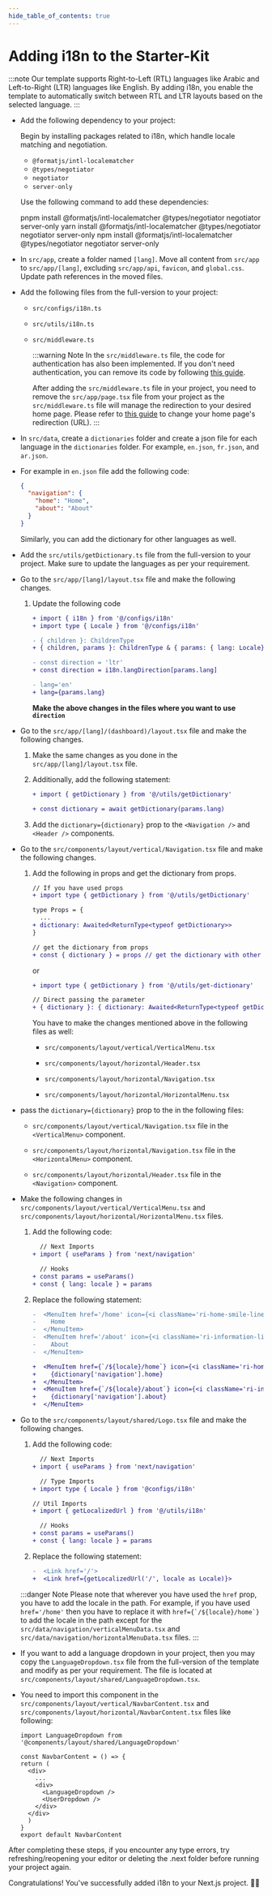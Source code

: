 ```yaml
---
hide_table_of_contents: true
---
```



# Adding i18n to the Starter-Kit

:::note
Our template supports Right-to-Left (RTL) languages like Arabic and Left-to-Right (LTR) languages like English. By adding i18n, you enable the template to automatically switch between RTL and LTR layouts based on the selected language.
:::

- Add the following dependency to your project:

  Begin by installing packages related to i18n, which handle locale matching and negotiation. 

  - `@formatjs/intl-localematcher`
  - `@types/negotiator`
  - `negotiator`
  - `server-only`

  Use the following command to add these dependencies:

  <Tabs>
    <TabItem value="pnpm">
      <CodeBlock language='bash'>pnpm install @formatjs/intl-localematcher @types/negotiator negotiator server-only</CodeBlock>
    </TabItem>
    <TabItem value="yarn">
      <CodeBlock language='bash'>yarn install @formatjs/intl-localematcher @types/negotiator negotiator server-only</CodeBlock>
    </TabItem>
    <TabItem value="npm">
      <CodeBlock language='bash'>npm install @formatjs/intl-localematcher @types/negotiator negotiator server-only</CodeBlock>
    </TabItem>
  </Tabs>

- In `src/app`, create a folder named `[lang]`. Move all content from `src/app` to `src/app/[lang]`, excluding `src/app/api`, `favicon`, and `global.css`. Update path references in the moved files.

- Add the following files from the full-version to your project:

  - `src/configs/i18n.ts`
  - `src/utils/i18n.ts`
  - `src/middleware.ts`

    :::warning Note
    In the `src/middleware.ts` file, the code for authentication has also been implemented. If you don't need authentication, you can remove its code by following [this guide](/docs/guide/authentication/remove-auth#remove-authentication-completely-from-the-full-version).

    After adding the `src/middleware.ts` file in your project, you need to remove the `src/app/page.tsx` file from your project as the `src/middleware.ts` file will manage the redirection to your desired home page. Please refer to [this guide](/docs/guide/development/home-page-url) to change your home page's redirection (URL).
    :::

- In `src/data`, create a `dictionaries` folder and create a json file for each language in the `dictionaries` folder. For example, `en.json`, `fr.json`, and `ar.json`.
- For example in `en.json` file add the following code:

    ```json
    {
      "navigation": {
        "home": "Home",
        "about": "About"
      }
    }
    ```
    Similarly, you can add the dictionary for other languages as well.
- Add the `src/utils/getDictionary.ts` file from the full-version to your project. Make sure to update the languages as per your requirement.

- Go to the `src/app/[lang]/layout.tsx` file and make the following changes.

  1. Update the following code
      ```diff
      + import { i18n } from '@/configs/i18n'
      + import type { Locale } from '@/configs/i18n'

      - { children }: ChildrenType
      + { children, params }: ChildrenType & { params: { lang: Locale} }

      - const direction = 'ltr'
      + const direction = i18n.langDirection[params.lang]  

      - lang='en'
      + lang={params.lang}
      ```

      **Make the above changes in the files where you want to use `direction`**

- Go to the `src/app/[lang]/(dashboard)/layout.tsx` file and make the following changes.

  1. Make the same changes as you done in the `src/app/[lang]/layout.tsx` file.
  2. Additionally, add the following statement:

      ```diff
      + import { getDictionary } from '@/utils/getDictionary'

      + const dictionary = await getDictionary(params.lang)
      ```
  3. Add the `dictionary={dictionary}` prop to the `<Navigation />` and `<Header />` components.

- Go to the `src/components/layout/vertical/Navigation.tsx` file and make the following changes.

  1. Add the following in props and get the dictionary from props.

      ```diff
      // If you have used props
      + import type { getDictionary } from '@/utils/getDictionary'

      type Props = {
        ...
      + dictionary: Awaited<ReturnType<typeof getDictionary>>
      }

      // get the dictionary from props
      + const { dictionary } = props // get the dictionary with other props like this
      ```
      or
      ```diff
      + import type { getDictionary } from '@/utils/get-dictionary'

      // Direct passing the parameter
      + { dictionary }: { dictionary: Awaited<ReturnType<typeof getDictionary>> }
      ```
      You have to make the changes mentioned above in the following files as well:

      - `src/components/layout/vertical/VerticalMenu.tsx`

      - `src/components/layout/horizontal/Header.tsx`

      - `src/components/layout/horizontal/Navigation.tsx`

      - `src/components/layout/horizontal/HorizontalMenu.tsx`

- pass the `dictionary={dictionary}` prop to the in the following files:

  - `src/components/layout/vertical/Navigation.tsx` file in the `<VerticalMenu>` component.

  - `src/components/layout/horizontal/Navigation.tsx` file in the `<HorizontalMenu>` component.

  - `src/components/layout/horizontal/Header.tsx` file in the `<Navigation>` component.

- Make the following changes in `src/components/layout/vertical/VerticalMenu.tsx` and `src/components/layout/horizontal/HorizontalMenu.tsx` files. 

  1. Add the following code:

      ```diff
        // Next Imports
      + import { useParams } from 'next/navigation'

        // Hooks
      + const params = useParams()
      + const { lang: locale } = params
      ```

  2. Replace the following statement:

      ```diff
      -  <MenuItem href='/home' icon={<i className='ri-home-smile-line' />}>
      -    Home
      -  </MenuItem>
      -  <MenuItem href='/about' icon={<i className='ri-information-line' />}>
      -    About
      -  </MenuItem>

      +  <MenuItem href={`/${locale}/home`} icon={<i className='ri-home-smile-line' />}>
      +    {dictionary['navigation'].home}
      +  </MenuItem>
      +  <MenuItem href={`/${locale}/about`} icon={<i className='ri-information-line' />}>
      +    {dictionary['navigation'].about}
      +  </MenuItem>
      ```
    
- Go to the `src/components/layout/shared/Logo.tsx` file and make the following changes.

  1. Add the following code:

      ```diff
        // Next Imports
      + import { useParams } from 'next/navigation'

        // Type Imports
      + import type { Locale } from '@configs/i18n'

      // Util Imports
      + import { getLocalizedUrl } from '@/utils/i18n'

        // Hooks
      + const params = useParams()
      + const { lang: locale } = params
      ```

  2. Replace the following statement:

      ```diff
      -  <Link href='/'>
      +  <Link href={getLocalizedUrl('/', locale as Locale)}>
      ```

  :::danger Note
  Please note that wherever you have used the `href` prop, you have to add the locale in the path. For example, if you have used `href='/home'` then you have to replace it with ``href={`/${locale}/home`}`` to add the locale in the path except for the `src/data/navigation/verticalMenuData.tsx` and `src/data/navigation/horizontalMenuData.tsx` files.
  :::

- If you want to add a language dropdown in your project, then you may copy the `LanguageDropdown.tsx` file from the full-version of the template and modify as per your requirement. The file is located at `src/components/layout/shared/LanguageDropdown.tsx`.

- You need to import this component in the `src/components/layout/vertical/NavbarContent.tsx` and `src/components/layout/horizontal/NavbarContent.tsx` files like following:

  ```tsx
  import LanguageDropdown from '@components/layout/shared/LanguageDropdown'

  const NavbarContent = () => {
  return (
    <div>
      ...
      <div>
        <LanguageDropdown />
        <UserDropdown />
      </div>
    </div>
    )
  }
  export default NavbarContent
  ```

After completing these steps, if you encounter any type errors, try refreshing/reopening your editor or deleting the .next folder before running your project again.

Congratulations! You've successfully added i18n to your Next.js project. 🥳🎉
